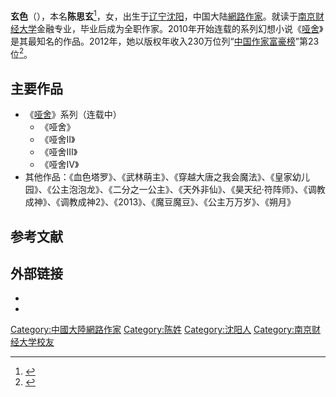 {{Infobox writer
|图像     = 
|图像大小 = 220px
|图像说明 = 
|姓名     = 玄色
|笔名     = 玄色
|原名     = 陈思玄
|出生     = {{Birth date and age|1985|12|5}} 
|出生地点 = {{CHN}}[[辽宁省|辽宁省]][[沈阳市|沈阳市]]
|居处     = [[沈阳市|沈阳市]]
|职业     = [[作家|作家]]
|国籍     = {{PRC}}
|种族     = [[汉族|汉族]]
|公民权   = 
|教育程度 = 
|母校     = [[南京财经大学|南京财经大学]]
|创作时期 = 
|体裁     = [[小说|小说]]
|代表作   = 《[[哑舍|哑舍]]》
|奖项     = 
|官方网 =   
}}
'''玄色'''（{{bd|1985年|12月5日|}}），本名'''陈思玄'''<ref>{{Cite news|url = http://liaoning.nen.com.cn/system/2015/01/26/015594994.shtml|title = 沈阳85后女孩跻身“作家富豪榜”|accessdate = 2015-08-03|author = 徐曼|work = 辽沈晚报|date = 2015-01-26|publisher = 东北新闻网|language = zh-cn|archive-date = 2018-09-23|archive-url = https://web.archive.org/web/20180923200730/http://liaoning.nen.com.cn/system/2015/01/26/015594994.shtml|dead-url = no}}</ref>，女，出生于[[辽宁省|辽宁]][[沈阳市|沈阳]]，中国大陆[[網路作家|網路作家]]。就读于[[南京财经大学|南京财经大学]]金融专业，毕业后成为全职作家。2010年开始连载的系列幻想小说《[[哑舍|哑舍]]》是其最知名的作品。2012年，她以版权年收入230万位列“[[中國作家富豪榜|中国作家富豪榜]]”第23位<ref>{{Cite web|url = http://news.pcgames.com.cn/444/4444660.html|title = 漫客作家玄色|accessdate = 2015-08-03|author = |date = 2014-10-18|publisher = 太平洋游戏网|language = zh-cn|archive-url = https://web.archive.org/web/20150706122231/http://news.pcgames.com.cn/444/4444660.html|archive-date = 2015-07-06|dead-url = yes}}</ref>。

== 主要作品 ==
*《[[哑舍|哑舍]]》系列（连载中）
**《哑舍》
**《哑舍II》
**《哑舍III》
**《哑舍Ⅳ》
*其他作品：《血色塔罗》、《武林萌主》、《穿越大唐之我会魔法》、《皇家幼儿园》、《公主泡泡龙》、《二分之一公主》、《天外非仙》、《昊天纪·符阵师》、《调教成神》、《调教成神2》、《2013》、《魔豆魔豆》、《公主万万岁》、《朔月》

== 参考文献 ==
{{reflist}}

== 外部链接 ==
* {{新浪微博|xuanse8}}
* {{Douban people|4527203|玄色|type=book}}

[[Category:中國大陸網路作家|Category:中國大陸網路作家]]
[[Category:陈姓|Category:陈姓]]
[[Category:沈阳人|Category:沈阳人]]
[[Category:南京财经大学校友|Category:南京财经大学校友]]